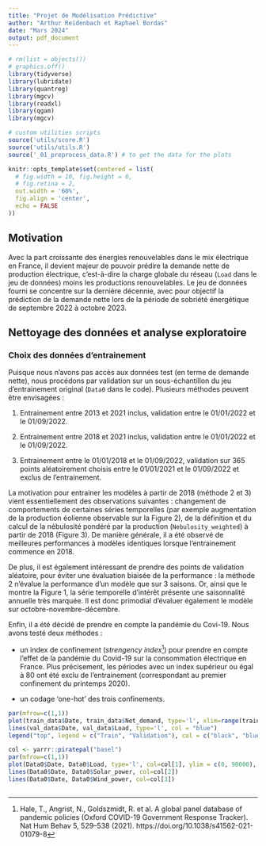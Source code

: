 ```yaml
---
title: "Projet de Modélisation Prédictive"
author: "Arthur Reidenbach et Raphael Bordas"
date: "Mars 2024"
output: pdf_document
---
```


```r
# rm(list = objects())
# graphics.off()
library(tidyverse)
library(lubridate)
library(quantreg)
library(mgcv)
library(readxl)
library(qgam)
library(mgcv)

# custom utilities scripts
source('utils/score.R')
source('utils/utils.R')
source('_01_preprocess_data.R') # to get the data for the plots

knitr::opts_template$set(centered = list(
  # fig.width = 10, fig.height = 6,
  # fig.retina = 2, 
  out.width = '60%',
  fig.align = 'center',
  echo = FALSE
))
```

## Motivation

Avec la part croissante des énergies renouvelables dans le mix électrique en France, il devient majeur de pouvoir prédire la demande nette de production électrique, c'est-à-dire la charge globale du réseau (`Load` dans le jeu de données) moins les productions renouvelables. Le jeu de données fourni se concentre sur la dernière décennie, avec pour objectif la prédiction de la demande nette lors de la période de sobriété énergétique de septembre 2022 à octobre 2023. 

## Nettoyage des données et analyse exploratoire

### Choix des données d'entrainement

Puisque nous n'avons pas accès aux données test (en terme de demande nette), nous procédons par validation sur un sous-échantillon du jeu d'entrainement original (`Data0` dans le code). Plusieurs méthodes peuvent être envisagées :

1. Entrainement entre 2013 et 2021 inclus, validation entre le 01/01/2022 et le 01/09/2022. 

2. Entrainement entre 2018 et 2021 inclus, validation entre le 01/01/2022 et le 01/09/2022. 

3. Entrainement entre le 01/01/2018 et le 01/09/2022, validation sur 365 points aléatoirement choisis entre le 01/01/2021 et le 01/09/2022 et exclus de l'entrainement.

La motivation pour entrainer les modèles à partir de 2018 (méthode 2 et 3) vient essentiellement des observations suivantes : changement de comportements de certaines séries temporelles (par exemple augmentation de la production éolienne observable sur la Figure 2), de la définition et du calcul de la nébulosité pondéré par la production (`Nebulosity_weighted`) à partir de 2018 (Figure 3). De manière générale, il a été observé de meilleures performances à modèles identiques lorsque l'entrainement commence en 2018. 

De plus, il est également intéressant de prendre des points de validation aléatoire, pour éviter une évaluation biaisée de la performance : la méthode 2 n'évalue la performance d'un modèle que sur 3 saisons. Or, ainsi que le montre la Figure 1, la série temporelle d'intérêt présente une saisonnalité annuelle très marquée. Il est donc primodial d'évaluer également le modèle sur octobre-novembre-décembre.

Enfin, il a été décidé de prendre en compte la pandémie du Covi-19. Nous avons testé deux méthodes :

- un index de confinement (*strengency index*^[Hale, T., Angrist, N., Goldszmidt, R. et al. A global panel database of pandemic policies (Oxford COVID-19 Government Response Tracker). Nat Hum Behav 5, 529–538 (2021). https://doi.org/10.1038/s41562-021-01079-8]) pour prendre en compte l'effet de la pandémie du Covid-19 sur la consommation électrique en France. Plus précisement, les périodes avec un index supérieur ou égal à 80 ont été exclu de l'entrainement (correspondant au premier confinement du printemps 2020).

- un codage 'one-hot' des trois confinements.

```r
par(mfrow=c(1,1))
plot(train_data$Date, train_data$Net_demand, type='l', xlim=range(train_data$Date, val_data$Date), main = "", xlab = "Date", ylab = "Net demand (MW)")
lines(val_data$Date, val_data$Load, type='l', col = "blue")
legend("top", legend = c("Train", "Validation"), col = c("black", "blue"), ncol = 2, lty = 1)
```

```r
col <- yarrr::piratepal("basel")
par(mfrow=c(1,1))
plot(Data0$Date, Data0$Load, type='l', col=col[1], ylim = c(0, 90000), xlab = "Date", ylab = "Load (MW)")
lines(Data0$Date, Data0$Solar_power, col=col[2])
lines(Data0$Date, Data0$Wind_power, col=col[3])
```

```r

```


